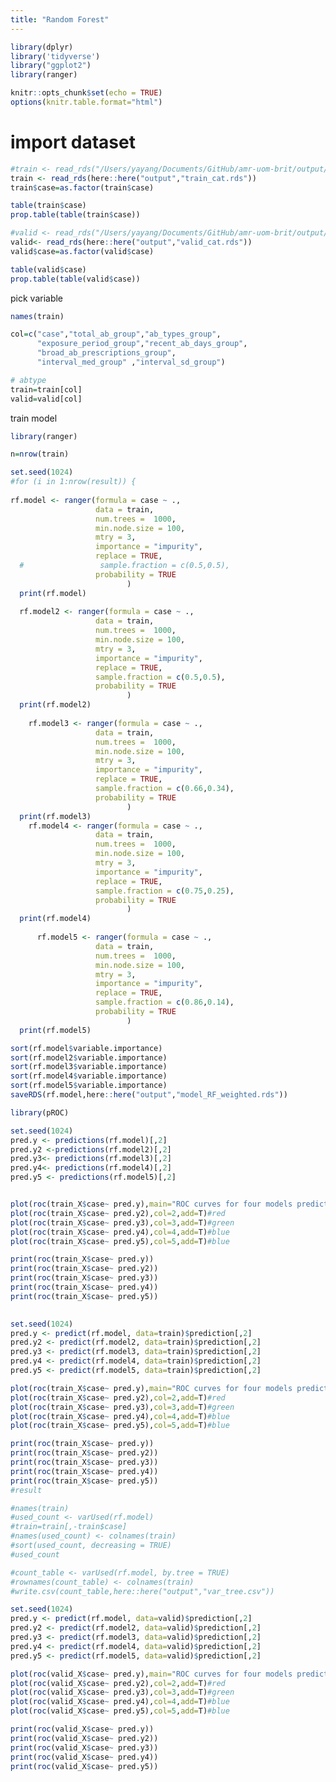 ```yaml
---
title: "Random Forest"
---
```


```r

library(dplyr)
library('tidyverse')
library("ggplot2")
library(ranger)

knitr::opts_chunk$set(echo = TRUE)
options(knitr.table.format="html")

```

# import dataset
```r

#train <- read_rds("/Users/yayang/Documents/GitHub/amr-uom-brit/output/train.rds")
train <- read_rds(here::here("output","train_cat.rds"))
train$case=as.factor(train$case)

table(train$case)
prop.table(table(train$case))


```


```r

#valid <- read_rds("/Users/yayang/Documents/GitHub/amr-uom-brit/output/valid.rds")
valid<- read_rds(here::here("output","valid_cat.rds"))
valid$case=as.factor(valid$case)

table(valid$case)
prop.table(table(valid$case))

```


pick variable
```r
names(train)

col=c("case","total_ab_group","ab_types_group",
      "exposure_period_group","recent_ab_days_group",
      "broad_ab_prescriptions_group",
      "interval_med_group" ,"interval_sd_group")

# abtype
train=train[col]
valid=valid[col]
```


train model
```r
library(ranger)

n=nrow(train)

set.seed(1024)
#for (i in 1:nrow(result)) {
  
rf.model <- ranger(formula = case ~ ., 
                   data = train,
                   num.trees =  1000,
                   min.node.size = 100,
                   mtry = 3,
                   importance = "impurity",
                   replace = TRUE,
  #                 sample.fraction = c(0.5,0.5),
                   probability = TRUE
                          )
  print(rf.model)
  
  rf.model2 <- ranger(formula = case ~ ., 
                   data = train,
                   num.trees =  1000,
                   min.node.size = 100,
                   mtry = 3,
                   importance = "impurity",
                   replace = TRUE,
                   sample.fraction = c(0.5,0.5),
                   probability = TRUE
                          )
  print(rf.model2)
  
    rf.model3 <- ranger(formula = case ~ ., 
                   data = train,
                   num.trees =  1000,
                   min.node.size = 100,
                   mtry = 3,
                   importance = "impurity",
                   replace = TRUE,
                   sample.fraction = c(0.66,0.34),
                   probability = TRUE
                          )
  print(rf.model3)
    rf.model4 <- ranger(formula = case ~ ., 
                   data = train,
                   num.trees =  1000,
                   min.node.size = 100,
                   mtry = 3,
                   importance = "impurity",
                   replace = TRUE,
                   sample.fraction = c(0.75,0.25),
                   probability = TRUE
                          )
  print(rf.model4)
  
      rf.model5 <- ranger(formula = case ~ ., 
                   data = train,
                   num.trees =  1000,
                   min.node.size = 100,
                   mtry = 3,
                   importance = "impurity",
                   replace = TRUE,
                   sample.fraction = c(0.86,0.14),
                   probability = TRUE
                          )
  print(rf.model5)
```

```r
sort(rf.model$variable.importance)
sort(rf.model2$variable.importance)
sort(rf.model3$variable.importance)
sort(rf.model4$variable.importance)
sort(rf.model5$variable.importance)
saveRDS(rf.model,here::here("output","model_RF_weighted.rds"))
```


```r
library(pROC)

set.seed(1024)
pred.y <- predictions(rf.model)[,2]
pred.y2 <-predictions(rf.model2)[,2]
pred.y3<- predictions(rf.model3)[,2]
pred.y4<- predictions(rf.model4)[,2]
pred.y5 <- predictions(rf.model5)[,2]


plot(roc(train_X$case~ pred.y),main="ROC curves for four models predicting case")#black
plot(roc(train_X$case~ pred.y2),col=2,add=T)#red
plot(roc(train_X$case~ pred.y3),col=3,add=T)#green
plot(roc(train_X$case~ pred.y4),col=4,add=T)#blue
plot(roc(train_X$case~ pred.y5),col=5,add=T)#blue

print(roc(train_X$case~ pred.y))
print(roc(train_X$case~ pred.y2))
print(roc(train_X$case~ pred.y3))
print(roc(train_X$case~ pred.y4))
print(roc(train_X$case~ pred.y5))
      

```

```r
set.seed(1024)
pred.y <- predict(rf.model, data=train)$prediction[,2]
pred.y2 <- predict(rf.model2, data=train)$prediction[,2]
pred.y3 <- predict(rf.model3, data=train)$prediction[,2]
pred.y4 <- predict(rf.model4, data=train)$prediction[,2]
pred.y5 <- predict(rf.model5, data=train)$prediction[,2]

plot(roc(train_X$case~ pred.y),main="ROC curves for four models predicting case")#black
plot(roc(train_X$case~ pred.y2),col=2,add=T)#red
plot(roc(train_X$case~ pred.y3),col=3,add=T)#green
plot(roc(train_X$case~ pred.y4),col=4,add=T)#blue
plot(roc(train_X$case~ pred.y5),col=5,add=T)#blue

print(roc(train_X$case~ pred.y))
print(roc(train_X$case~ pred.y2))
print(roc(train_X$case~ pred.y3))
print(roc(train_X$case~ pred.y4))
print(roc(train_X$case~ pred.y5))
#result
```


```r
#names(train)
#used_count <- varUsed(rf.model)
#train=train[,-train$case]
#names(used_count) <- colnames(train)
#sort(used_count, decreasing = TRUE)
#used_count
```


```r
#count_table <- varUsed(rf.model, by.tree = TRUE)
#rownames(count_table) <- colnames(train)
#write.csv(count_table,here::here("output","var_tree.csv"))

```



```r
set.seed(1024)
pred.y <- predict(rf.model, data=valid)$prediction[,2]
pred.y2 <- predict(rf.model2, data=valid)$prediction[,2]
pred.y3 <- predict(rf.model3, data=valid)$prediction[,2]
pred.y4 <- predict(rf.model4, data=valid)$prediction[,2]
pred.y5 <- predict(rf.model5, data=valid)$prediction[,2]

plot(roc(valid_X$case~ pred.y),main="ROC curves for four models predicting case")#black
plot(roc(valid_X$case~ pred.y2),col=2,add=T)#red
plot(roc(valid_X$case~ pred.y3),col=3,add=T)#green
plot(roc(valid_X$case~ pred.y4),col=4,add=T)#blue
plot(roc(valid_X$case~ pred.y5),col=5,add=T)#blue

print(roc(valid_X$case~ pred.y))
print(roc(valid_X$case~ pred.y2))
print(roc(valid_X$case~ pred.y3))
print(roc(valid_X$case~ pred.y4))
print(roc(valid_X$case~ pred.y5))
```


